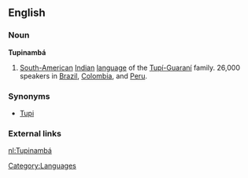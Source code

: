==English==

===Noun===
'''Tupinambá'''

#[[South American|South-American]] [[Indian]] [[language]] of the [[w:Tupí-Guaraní|Tupí-Guaraní]] family. 26,000 speakers in [[w:Brazil|Brazil]], [[w:Colombia|Colombia]], and [[w:Peru|Peru]].

===Synonyms===
*[[Tupi]]

===External links===
{{ethnologue|code=tpn}}

[[Category:Languages]]

[[nl:Tupinambá]]